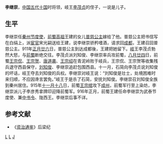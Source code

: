 '''李继崇'''，[[中国|中国]][[五代十国|五代十国]]时将领，岐王[[李茂贞|李茂贞]]的侄子，一说是儿子。
== 生平 ==
李继崇任[[秦州|秦州]][[节度使|节度使]]，[[前蜀高祖|前蜀高祖]]王建的女儿[[普慈公主|普慈公主]]嫁给了他。普慈公主把书信写在白绢上，派[[宦官|宦官]]宋光嗣送给王建，说李继崇骄矜嗜酒，请求回[[成都|成都]]，王建召回普慈公主。911年[[正月廿六|正月廿六]]日，普慈公主到达成都後，王建把她留下。[[岐|岐]]王李茂贞勃然大怒，与[[前蜀|前蜀]]断绝交往。李茂贞派刘知俊、李继崇率兵攻前蜀，[[八月廿四|八月廿四]]日，前蜀[[王宗侃|王宗侃]]、[[王宗贺|王宗贺]]、[[唐道袭|唐道袭]]、[[王宗绍|王宗绍]]在青泥岭败于岐兵，王宗侃、王宗贺等收集残兵退守西县保守，[[刘知俊|刘知俊]]、李继崇追赶包围西县。十一月，石简向李茂贞说刘知俊的坏话，岐王夺去刘知俊的兵权。李继崇对岐王说：“刘知俊是壮士，处境困难时来归顺，不应因谗言罢免。”岐王于是杀了石简，安抚刘知俊。李继崇召刘知俊全族到秦州居住。915年[[十一月十八|十一月十八]]日，前蜀[[王宗绾|王宗绾]]攻下[[成州|成州]]，前蜀军行至上染坊，李继崇派儿子李彦秀拿牌印迎降前蜀军。916年正月，前蜀王建任命李继崇为武泰节度使、兼[[中书令|中书令]]、陇西王。李继崇后事不详。
== 参考文献 ==
*《[[资治通鉴|资治通鉴]]》后梁纪

[[Category:李茂贞儿子|L]]
[[Category:前蜀官员|L]]
[[Category:李姓|J]]